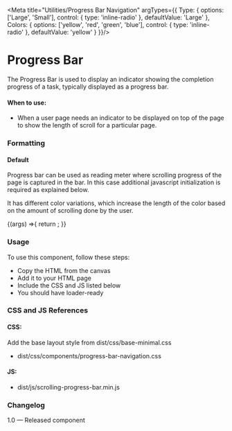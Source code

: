 

<Meta title="Utilities/Progress Bar Navigation" argTypes={{
  Type: {
    options: ['Large', 'Small'],
    control: { type: 'inline-radio' },
    defaultValue: 'Large'
  },
  Colors: {
    options: ['yellow', 'red', 'green', 'blue'],
    control: { type: 'inline-radio' },
    defaultValue: 'yellow'
  }
}}/>

# Progress Bar
The Progress Bar is used to display an indicator showing the completion progress of a task, typically displayed as a progress bar.

#### When to use:
- When a user page needs an indicator to be displayed on top of the page to show the length of scroll for a particular page.

### Formatting
#### Default
Progress bar can be used as reading meter where scrolling progress of the page is captured in the bar. In this case additional javascript initialization is required as explained below. 

It has different color variations, which increase the length of the color based on the amount of scrolling done by the user.

<Canvas>
  <Story 
    name="Progress Bar Navigation"
    parameters={{
        layout: "fullscreen",
        docs: {
          inlineStories: false,
        }
      }}>
    {(args) =>{
      return <ProgressBarNavigation {...args}></ProgressBarNavigation>;
    }}
  </Story>
</Canvas>

### Usage
To use this component, follow these steps:
- Copy the HTML from the canvas
- Add it to your HTML page
- Include the CSS and JS listed below
- You should have loader-ready

### CSS and JS References

#### CSS:
Add the base layout style from dist/css/base-minimal.css
- dist/css/components/progress-bar-navigation.css

#### JS:
- dist/js/scrolling-progress-bar.min.js

### Changelog
1.0 — Released component


